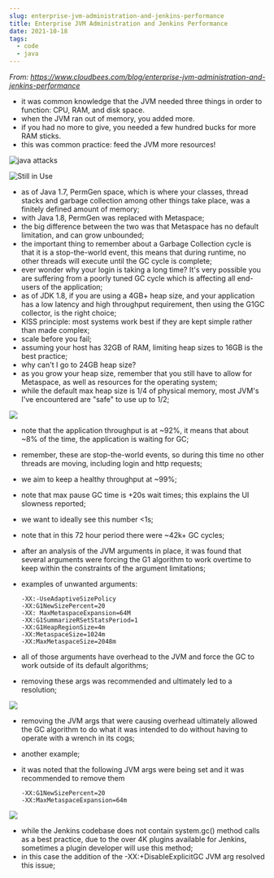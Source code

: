 ```yaml
---
slug: enterprise-jvm-administration-and-jenkins-performance
title: Enterprise JVM Administration and Jenkins Performance
date: 2021-10-18
tags:
  - code
  - java
---
```

*From: https://www.cloudbees.com/blog/enterprise-jvm-administration-and-jenkins-performance*

* it was common knowledge that the JVM needed three things in order to function: CPU, RAM, and disk space.
* when the JVM ran out of memory, you added more.
* if you had no more to give, you needed a few hundred bucks for more RAM sticks.
* this was common practice: feed the JVM more resources!

![java attacks](https://turnoff.us/image/en/java-attacks.png "java attacks")

![Still in Use](https://imgs.xkcd.com/comics/still_in_use_2x.png "Still in Use")

* as of Java 1.7, PermGen space, which is where your classes, thread stacks and garbage collection among other things take place, was a finitely defined amount of memory;
* with Java 1.8, PermGen was replaced with Metaspace;
* the big difference between the two was that Metaspace has no default limitation, and can grow unbounded;
* the important thing to remember about a Garbage Collection cycle is that it is a stop-the-world event, this means that during runtime, no other threads will execute until the GC cycle is complete;
* ever wonder why your login is taking a long time? It's very possible you are suffering from a poorly tuned GC cycle which is affecting all end-users of the application;
* as of JDK 1.8, if you are using a 4GB+ heap size, and your application has a low latency and high throughput requirement, then using the G1GC collector, is the right choice;
* KISS principle: most systems work best if they are kept simple rather than made complex;
* scale before you fail;
* assuming your host has 32GB of RAM, limiting heap sizes to 16GB is the best practice;
* why can't I go to 24GB heap size?
* as you grow your heap size, remember that you still have to allow for Metaspace, as well as resources for the operating system;
* while the default max heap size is 1/4 of physical memory, most JVM's I've encountered are "safe" to use up to 1/2;

![](https://images.ctfassets.net/vtn4rfaw6n2j/63i9SWZTwxYspjbe62VpTW/cf841fd60cf8b9b266a7167ee102721c/2019_kpis_bigbank_before.png)

* note that the application throughput is at \~92%, it means that about \~8% of the time, the application is waiting for GC;
* remember, these are stop-the-world events, so during this time no other threads are moving, including login and http requests;
* we aim to keep a healthy throughput at ~99%;
* note that max pause GC time is +20s wait times; this explains the UI slowness reported;
* we want to ideally see this number &lt;1s;
* note that in this 72 hour period there were ~42k+ GC cycles;
* after an analysis of the JVM arguments in place, it was found that several arguments were forcing the G1 algorithm to work overtime to keep within the constraints of the argument limitations;
* examples of unwanted arguments:

  ```
  -XX:-UseAdaptiveSizePolicy
  -XX:G1NewSizePercent=20
  -XX: MaxMetaspaceExpansion=64M
  -XX:G1SummarizeRSetStatsPeriod=1
  -XX:G1HeapRegionSize=4m
  -XX:MetaspaceSize=1024m
  -XX:MaxMetaspaceSize=2048m
  ```
* all of those arguments have overhead to the JVM and force the GC to work outside of its default algorithms;
* removing these args was recommended and ultimately led to a resolution;

![](https://images.ctfassets.net/vtn4rfaw6n2j/7qRH3Z3jYbPfFQJ3lHTHUP/e8f67879c29704dfc7df6d206ed432e5/2019_kpis_bigbank_after.png)

* removing the JVM args that were causing overhead ultimately allowed the GC algorithm to do what it was intended to do without having to operate with a wrench in its cogs;
* another example;
* it was noted that the following JVM args were being set and it was recommended to remove them

  ```
  -XX:G1NewSizePercent=20
  -XX:MaxMetaspaceExpansion=64m
  ```

![](https://images.ctfassets.net/vtn4rfaw6n2j/38MlTrRLRepJ2CgusFbSYB/7bd221fb04b42f47d9179ec9562bad16/2019_bigshipping_1week_gc_cause.png)
* while the Jenkins codebase does not contain system.gc() method calls as a best practice, due to the over 4K plugins available for Jenkins, sometimes a plugin developer will use this method;
* in this case the addition of the -XX:+DisableExplicitGC JVM arg resolved this issue;